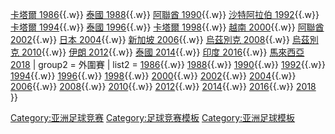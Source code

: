 {{Navbox
| name =  亞足聯U-16錦標賽
| title = [[亞足聯U-16錦標賽]]
| group1 = 決賽圈
|list1= [[1985年亞足聯U-16錦標賽|卡塔爾 1985]]{{.w}} [[1986年亞足聯U-16錦標賽|卡塔爾 1986]]{{.w}} [[1988年亞足聯U-16錦標賽|泰國 1988]]{{.w}} [[1990年亞足聯U-16錦標賽|阿聯酋 1990]]{{.w}} [[1992年亞足聯U-17錦標賽|沙特阿拉伯 1992]]{{.w}} [[1994年亞足聯U-17錦標賽|卡塔爾 1994]]{{.w}} [[1996年亞足聯U-17錦標賽|泰國 1996]]{{.w}} [[1998年亞足聯U-17錦標賽|卡塔爾 1998]]{{.w}} [[2000年亞足聯U-17錦標賽|越南 2000]]{{.w}} [[2002年亞足聯U-17錦標賽|阿聯酋 2002]]{{.w}} [[2004年亞足聯U-17錦標賽|日本 2004]]{{.w}} [[2006年亞足聯U-17錦標賽|新加坡 2006]]{{.w}} [[2008年亞足聯U-16錦標賽|烏茲別克 2008]]{{.w}} [[2010年亞足聯U-16錦標賽|烏茲別克 2010]]{{.w}} [[2012年亞足聯U-16錦標賽|伊朗 2012]]{{.w}} [[2014年亞足聯U-16錦標賽|泰國 2014]]{{.w}} [[2016年亞足聯U-16錦標賽|印度 2016]]{{.w}} [[2018年亞足聯U-16錦標賽|馬來西亞 2018]]
| group2 = 外圍賽
| list2 = [[1986年亞足聯U-17錦標賽外圍賽|1986]]{{.w}} [[1988年亞足聯U-17錦標賽外圍賽|1988]]{{.w}} [[1990年亞足聯U-17錦標賽外圍賽|1990]]{{.w}} [[1992年亞足聯U-17錦標賽外圍賽|1992]]{{.w}} [[1994年亞足聯U-17錦標賽外圍賽|1994]]{{.w}} [[1996年亞足聯U-17錦標賽外圍賽|1996]]{{.w}} [[1998年亞足聯U-17錦標賽外圍賽|1998]]{{.w}} [[2000年亞足聯U-17錦標賽外圍賽|2000]]{{.w}} [[2002年亞足聯U-17錦標賽外圍賽|2002]]{{.w}} [[2004年亞足聯U-17錦標賽外圍賽|2004]]{{.w}} [[2006年亞足聯U-17錦標賽外圍賽|2006]]{{.w}} [[2008年亞足聯U-16錦標賽外圍賽|2008]]{{.w}} [[2010年亞足聯U-16錦標賽外圍賽|2010]]{{.w}} [[2012年亞足聯U-16錦標賽外圍賽|2012]]{{.w}} [[2014年亞足聯U-16錦標賽外圍賽|2014]]{{.w}} [[2016年亞足聯U-16錦標賽外圍賽|2016]]{{.w}} [[2018年亞足聯U-16錦標賽外圍賽|2018]]
}}<noinclude>
[[Category:亚洲足球竞赛]]
[[Category:足球竞赛模板]]
[[Category:亚洲足球模板]]
</noinclude>